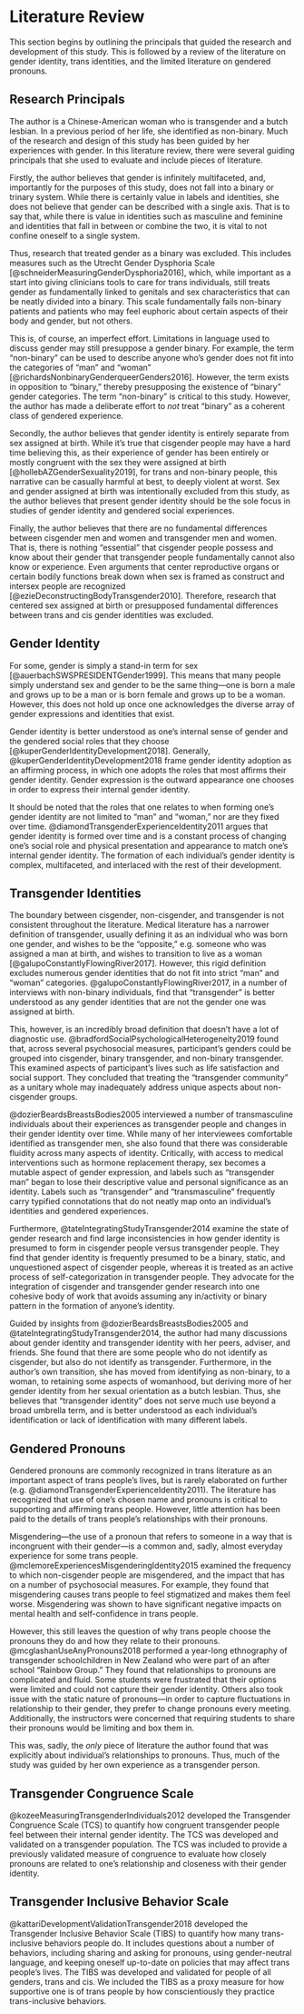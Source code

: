 # Literature Review 

This section begins by outlining the principals that guided the research and development of this study. This is followed by a review of the literature on gender identity, trans identities, and the limited literature on gendered pronouns.

## Research Principals

The author is a Chinese-American woman who is transgender and a butch lesbian. In a previous period of her life, she identified as non-binary. Much of the research and design of this study has been guided by her experiences with gender. In this literature review, there were several guiding principals that she used to evaluate and include pieces of literature. 

Firstly, the author believes that gender is infinitely multifaceted, and, importantly for the purposes of this study, does not fall into a binary or trinary system. While there is certainly value in labels and identities, she does not believe that gender can be described with a single axis. That is to say that, while there is value in identities such as masculine and feminine and identities that fall in between or combine the two, it is vital to not confine oneself to a single system. 

Thus, research that treated gender as a binary was excluded. This includes measures such as the Utrecht Gender Dysphoria Scale [@schneiderMeasuringGenderDysphoria2016], which, while important as a start into giving clinicians tools to care for trans individuals, still treats gender as fundamentally linked to genitals and sex characteristics that can be neatly divided into a binary. This scale fundamentally fails non-binary patients and patients who may feel euphoric about certain aspects of their body and gender, but not others. 

This is, of course, an imperfect effort. Limitations in language used to discuss gender may still presuppose a gender binary. For example, the term "non-binary" can be used to describe anyone who's gender does not fit into the categories of "man" and "woman" [@richardsNonbinaryGenderqueerGenders2016]. However, the term exists in opposition to "binary," thereby presupposing the existence of "binary" gender categories. The term "non-binary" is critical to this study. However, the author has made a deliberate effort to *not* treat "binary" as a coherent class of gendered experience. 

Secondly, the author believes that gender identity is entirely separate from sex assigned at birth. While it's true that cisgender people may have a hard time believing this, as their experience of gender has been entirely or mostly congruent with the sex they were assigned at birth [@hollebAZGenderSexuality2019], for trans and non-binary people, this narrative can be casually harmful at best, to deeply violent at worst. Sex and gender assigned at birth was intentionally excluded from this study, as the author believes that present gender identity should be the sole focus in studies of gender identity and gendered social experiences. 

Finally, the author believes that there are no fundamental differences between cisgender men and women and transgender men and women. That is, there is nothing "essential" that cisgender people possess and know about their gender that transgender people fundamentally cannot also know or experience. Even arguments that center reproductive organs or certain bodily functions break down when sex is framed as construct and intersex people are recognized [@ezieDeconstructingBodyTransgender2010]. Therefore, research that centered sex assigned at birth or presupposed fundamental differences between trans and cis gender identities was excluded. 

## Gender Identity

For some, gender is simply a stand-in term for sex [@auerbachSWSPRESIDENTGender1999]. This means that many people simply understand sex and gender to be the same thing—one is born a male and grows up to be a man or is born female and grows up to be a woman. However, this does not hold up once one acknowledges the diverse array of gender expressions and identities that exist. 

Gender identity is better understood as one's internal sense of gender and the gendered social roles that they choose [@kuperGenderIdentityDevelopment2018]. Generally, @kuperGenderIdentityDevelopment2018 frame gender identity adoption as an affirming process, in which one adopts the roles that most affirms their gender identity. Gender expression is the outward appearance one chooses in order to express their internal gender identity. 

It should be noted that the roles that one relates to when forming one's gender identity are not limited to "man" and "woman," nor are they fixed over time. @diamondTransgenderExperienceIdentity2011 argues that gender identity is formed over time and is a constant process of changing one's social role and physical presentation and appearance to match one's internal gender identity. The formation of each individual's gender identity is complex, multifaceted, and interlaced with the rest of their development. 

## Transgender Identities

The boundary between cisgender, non-cisgender, and transgender is not consistent throughout the literature. Medical literature has a narrower definition of transgender, usually defining it as an individual who was born one gender, and wishes to be the "opposite," e.g. someone who was assigned a man at birth, and wishes to transition to live as a woman [@galupoConstantlyFlowingRiver2017]. However, this rigid definition excludes numerous gender identities that do not fit into strict "man" and "woman" categories. @galupoConstantlyFlowingRiver2017, in a number of interviews with non-binary individuals, find that "transgender" is better understood as any gender identities that are not the gender one was assigned at birth.

This, however, is an incredibly broad definition that doesn't have a lot of diagnostic use. @bradfordSocialPsychologicalHeterogeneity2019 found that, across several psychosocial measures, participant's genders could be grouped into cisgender, binary transgender, and non-binary transgender. This examined aspects of participant's lives such as life satisfaction and social support. They concluded that treating the "transgender community" as a unitary whole may inadequately address unique aspects about non-cisgender groups. 

@dozierBeardsBreastsBodies2005 interviewed a number of transmasculine individuals about their experiences as transgender people and changes in their gender identity over time. While many of her interviewees comfortable identified as transgender men, she also found that there was considerable fluidity across many aspects of identity. Critically, with access to medical interventions such as hormone replacement therapy, sex becomes a mutable aspect of gender expression, and labels such as "transgender man" began to lose their descriptive value and personal significance as an identity. Labels such as "transgender" and "transmasculine" frequently carry typified connotations that do not neatly map onto an individual's identities and gendered experiences.

Furthermore, @tateIntegratingStudyTransgender2014 examine the state of gender research and find large inconsistencies in how gender identity is presumed to form in cisgender people versus transgender people. They find that gender identity is frequently presumed to be a binary, static, and unquestioned aspect of cisgender people, whereas it is treated as an active process of self-categorization in transgender people. They advocate for the integration of cisgender and transgender gender research into one cohesive body of work that avoids assuming any in/activity or binary pattern in the formation of anyone's identity. 

Guided by insights from @dozierBeardsBreastsBodies2005 and @tateIntegratingStudyTransgender2014, the author had many discussions about gender identity and transgender identity with her peers, adviser, and friends. She found that there are some people who do not identify as cisgender, but also do not identify as transgender. Furthermore, in the author's own transition, she has moved from identifying as non-binary, to a woman, to retaining some aspects of womanhood, but deriving more of her gender identity from her sexual orientation as a butch lesbian. Thus, she believes that "transgender identity" does not serve much use beyond a broad umbrella term, and is better understood as each individual's identification or lack of identification with many different labels. 

## Gendered Pronouns

Gendered pronouns are commonly recognized in trans literature as an important aspect of trans people's lives, but is rarely elaborated on further (e.g. @diamondTransgenderExperienceIdentity2011). The literature has recognized that use of one's chosen name and pronouns is critical to supporting and affirming trans people. However, little attention has been paid to the details of trans people's relationships with their pronouns. 

Misgendering—the use of a pronoun that refers to someone in a way that is incongruent with their gender—is a common and, sadly, almost everyday experience for some trans people. @mclemoreExperiencesMisgenderingIdentity2015 examined the frequency to which non-cisgender people are misgendered, and the impact that has on a number of psychosocial measures. For example, they found that misgendering causes trans people to feel stigmatized and makes them feel worse. Misgendering was shown to have significant negative impacts on mental health and self-confidence in trans people. 

However, this still leaves the question of why trans people choose the pronouns they do and how they relate to their pronouns. @mcglashanUseAnyPronouns2018 performed a year-long ethnography of transgender schoolchildren in New Zealand who were part of an after school "Rainbow Group." They found that relationships to pronouns are complicated and fluid. Some students were frustrated that their options were limited and could not capture their gender identity. Others also took issue with the static nature of pronouns—in order to capture fluctuations in relationship to their gender, they prefer to change pronouns every meeting. Additionally, the instructors were concerned that requiring students to share their pronouns would be limiting and box them in. 

This was, sadly, the *only* piece of literature the author found that was explicitly about individual's relationships to pronouns. Thus, much of the study was guided by her own experience as a transgender person.

## Transgender Congruence Scale

@kozeeMeasuringTransgenderIndividuals2012 developed the Transgender Congruence Scale (TCS) to quantify how congruent transgender people feel between their internal gender identity. The TCS was developed and validated on a transgender population. The TCS was included to provide a previously validated measure of congruence to evaluate how closely pronouns are related to one's relationship and closeness with their gender identity. 

## Transgender Inclusive Behavior Scale

@kattariDevelopmentValidationTransgender2018 developed the Transgender Inclusive Behavior Scale (TIBS) to quantify how many trans-inclusive behaviors people do. It includes questions about a number of behaviors, including sharing and asking for pronouns, using gender-neutral language, and keeping oneself up-to-date on policies that may affect trans people's lives. The TIBS was developed and validated for people of all genders, trans and cis. We included the TIBS as a proxy measure for how supportive one is of trans people by how conscientiously they practice trans-inclusive behaviors. 
